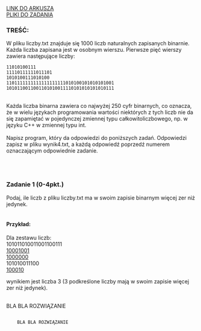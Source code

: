 
<div className="box_link"><a className="link" target="_blank" href="https://cke.gov.pl/images/_EGZAMIN_MATURALNY_OD_2015/Arkusze_egzaminacyjne/2015/formula_od_2015/MIN-R2_1P-152.pdf">LINK DO ARKUSZA</a>
<br/>
<a className="link" href="https://cke.gov.pl/images/_EGZAMIN_MATURALNY_OD_2015/Arkusze_egzaminacyjne/2015/formula_od_2015/Dane_PR2.zip"> PLIKI DO ZADANIA</a>
<br/>
</div>

### TREŚĆ:
W pliku liczby.txt znajduje się 1000 liczb naturalnych zapisanych binarnie. Każda
liczba zapisana jest w osobnym wierszu. Pierwsze pięć wierszy zawiera następujące liczby:<br/>

```
11010100111
11110111111011101
1010100111010100
1101111111111111111111010100101010101001
1010110011001101010011110101010101010111
```
<br/>
Każda liczba binarna zawiera co najwyżej <span className="bold">250 cyfr binarnych</span>, co oznacza, że w wielu
językach programowania wartości niektórych z tych liczb nie da się zapamiętać
w pojedynczej zmiennej typu całkowitoliczbowego, np. w języku C++ w zmiennej typu
int.<br/><br/>
<span className="bold">Napisz program</span>, który da odpowiedzi do poniższych zadań. Odpowiedzi zapisz w pliku
wynik4.txt, a każdą odpowiedź poprzedź numerem oznaczającym odpowiednie zadanie. 


<br/><br/>

### Zadanie 1   (0-4pkt.)
Podaj, ile liczb z pliku liczby.txt ma w swoim zapisie binarnym więcej zer niż jedynek.<br/><br/>
#### Przykład: 
Dla zestawu liczb:<br/>
101011010011001100111<br/>
<u>10001001</u><br/>
<u>1000000</u><br/>
101010011100<br/>
<u>100010</u><br/>

wynikiem jest liczba 3 (3 podkreślone liczby mają w swoim zapisie więcej
 zer niż jedynek). 
<br/><br/>

<Dropdown title="PRZYKŁADOWE ROZWIĄZANIE">
    <p className={`dropdown_text`}>
        BLA BLA ROZWIĄZANIE
    </p>
</Dropdown>

<Dropdown title="PRZYKŁADOWE ROZWIĄZANIE">
    <Code>
    BLA BLA ROZWIĄZANIE
    </Code>
</Dropdown>

